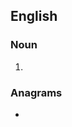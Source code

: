 ==English==

===Noun===
{{head|en|noun plural form}}

# {{plural of|Seifert fiber space|lang=en}}

===Anagrams===
* {{l|en|Seifert fibre spaces}}